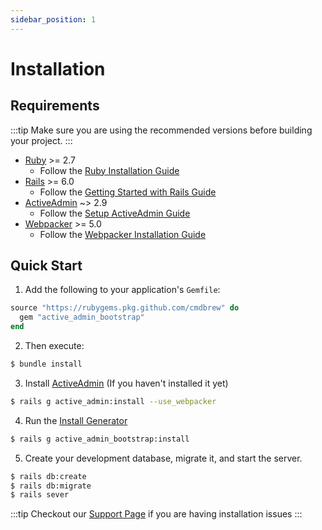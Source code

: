 ```yaml
---
sidebar_position: 1
---
```


# Installation

## Requirements
:::tip
Make sure you are using the recommended versions before building your project.
:::

- [Ruby](https://www.ruby-lang.org/en/) >= 2.7
  - Follow the [Ruby Installation Guide](https://www.ruby-lang.org/en/documentation/installation/)
- [Rails](http://rubyonrails.org/) >= 6.0
  - Follow the [Getting Started with Rails Guide](https://guides.rubyonrails.org/getting_started.html)
- [ActiveAdmin](https://github.com/activeadmin/activeadmin) ~> 2.9
  - Follow the [Setup ActiveAdmin Guide](https://activeadmin.info/0-installation.html)
- [Webpacker](https://github.com/rails/webpacker) >= 5.0
  - Follow the [Webpacker Installation Guide](https://github.com/rails/webpacker#installation)

## Quick Start
1. Add the following to your application's `Gemfile`:
```ruby title=Gemfile
source "https://rubygems.pkg.github.com/cmdbrew" do
  gem "active_admin_bootstrap"
end
```

2. Then execute:
```bash
$ bundle install
```

3. Install [ActiveAdmin] (If you haven't installed it yet)
```bash
$ rails g active_admin:install --use_webpacker
```

4. Run the [Install Generator](/docs/start/cli#install)
```bash
$ rails g active_admin_bootstrap:install
```

5. Create your development database, migrate it, and start the server.
```bash
$ rails db:create
$ rails db:migrate
$ rails sever
```

:::tip
Checkout our [Support Page](/community/support) if you are having installation issues
:::

[ActiveAdmin]: https://activeadmin.info